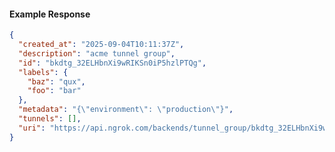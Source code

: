 
#### Example Response

```json
{
  "created_at": "2025-09-04T10:11:37Z",
  "description": "acme tunnel group",
  "id": "bkdtg_32ELHbnXi9wRIKSn0iP5hzlPTQg",
  "labels": {
    "baz": "qux",
    "foo": "bar"
  },
  "metadata": "{\"environment\": \"production\"}",
  "tunnels": [],
  "uri": "https://api.ngrok.com/backends/tunnel_group/bkdtg_32ELHbnXi9wRIKSn0iP5hzlPTQg"
}
```
